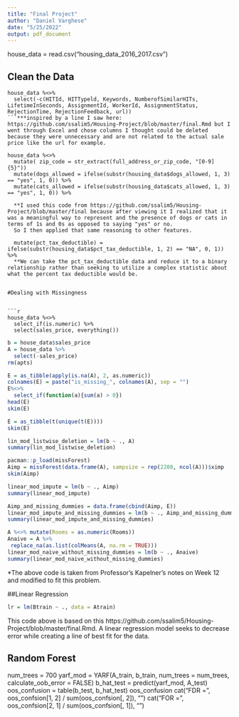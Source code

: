 ```yaml
---
title: "Final Project"
author: "Daniel Varghese"
date: "5/25/2022"
output: pdf_document
---
```




house_data = read.csv("housing_data_2016_2017.csv")

## Clean the Data

```
house_data %<>%
  select(-c(HITId, HITTypeld, Keywords, NumberofSimilarHITs, LifetimeInSeconds, AssignmentId, WorkerId, AssignmentStatus, RejectionTime, RejectionFeedback, url))
```***inspired by a line I saw here: https://github.com/ssalim5/Housing-Project/blob/master/final.Rmd but I went through Excel and chose columns I thought could be deleted because they were unnecessary and are not related to the actual sale price like the url for example.

house_data %<>%
  mutate( zip_code = str_extract(full_address_or_zip_code, "[0-9]{5}")) 
  mutate(dogs_allowed = ifelse(substr(housing_data$dogs_allowed, 1, 3) == "yes", 1, 0)) %>%
  mutate(cats_allowed = ifelse(substr(housing_data$cats_allowed, 1, 3) == "yes", 1, 0)) %>%
  
  **I used this code from https://github.com/ssalim5/Housing-Project/blob/master/final because after viewing it I realized that it was a meaningful way to represent and the presence of dogs or cats in terms of 1s and 0s as opposed to saying "yes" or no.
  So I then applied that same reasoning to other features.
  
  mutate(pct_tax_deductible) = ifelse(substr(housing_data$pct_tax_deductible, 1, 2) == "NA", 0, 1)) %>%
  **We can take the pct_tax_deductible data and reduce it to a binary relationship rather than seeking to utilize a complex statistic about what the percent tax deductible would be.


#Dealing with Missingness


```r
house_data %<>%
  select_if(is.numeric) %>%
  select(sales_price, everything())
```



```r
b = house_data$sales_price
A = house_data %>% 
  select(-sales_price)
rm(apts)
```


```r
E = as_tibble(apply(is.na(A), 2, as.numeric))
colnames(E) = paste("is_missing_", colnames(A), sep = "")
E%<>% 
  select_if(function(a){sum(a) > 0})
head(E)
skim(E)
```

```r
E = as_tibble(t(unique(t(E))))
skim(E)
```


```r
lin_mod_listwise_deletion = lm(b ~ ., A)
summary(lin_mod_listwise_deletion)
```

```r
pacman::p_load(missForest)
Aimp = missForest(data.frame(A), sampsize = rep(2200, ncol(A)))$ximp
skim(Aimp)
```

```r
linear_mod_impute = lm(b ~ ., Aimp)
summary(linear_mod_impute)
```

```r
Aimp_and_missing_dummies = data.frame(cbind(Aimp, E))
linear_mod_impute_and_missing_dummies = lm(b ~ ., Aimp_and_missing_dummies)
summary(linear_mod_impute_and_missing_dummies)
```


```r
A %<>% mutate(Rooms = as.numeric(Rooms))
Anaive = A %>%
 replace_na(as.list(colMeans(A, na.rm = TRUE)))
linear_mod_naive_without_missing_dummies = lm(b ~ ., Anaive)
summary(linear_mod_naive_without_missing_dummies)
```

*The above code is taken from Professor's Kapelner's notes on Week 12 and modified to fit this problem.

##Linear Regression

```r
lr = lm(Btrain ~ ., data = Atrain)
```

This code above is based on this https://github.com/ssalim5/Housing-Project/blob/master/final.Rmd. 
A linear regression model seeks to decrease error while creating a line of best fit for the data.


## Random Forest
num_trees = 700
yarf_mod = YARF(A_train, b_train, num_trees = num_trees, calculate_oob_error = FALSE)
b_hat_test = predict(yarf_mod, A_test)
oos_confusion = table(b_test, b_hat_test)
oos_confusion
cat("FDR =", oos_confsion[1, 2] / sum(oos_confsion[, 2]), "\n")
cat("FOR =", oos_confsion[2, 1] / sum(oos_confsion[, 1]), "\n")


